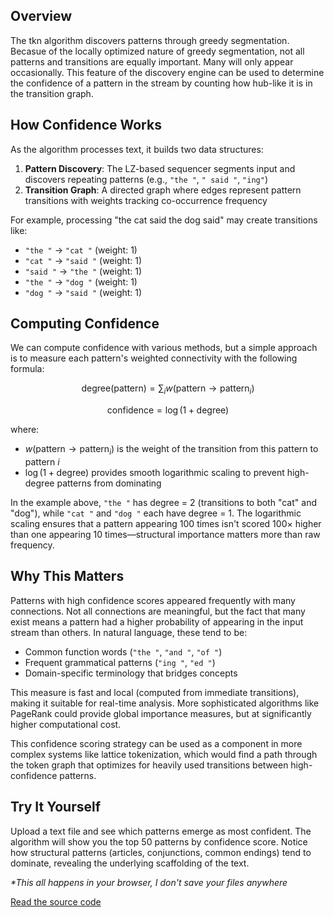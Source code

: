 
## Overview

The tkn algorithm discovers patterns through greedy segmentation. Becasue of the locally optimized nature of greedy segmentation, not all patterns and transitions are equally important. Many will only appear occasionally. This feature of the discovery engine can be used to determine the confidence of a pattern in the stream by counting how hub-like it is in the transition graph.

## How Confidence Works

As the algorithm processes text, it builds two data structures:

1. **Pattern Discovery**: The LZ-based sequencer segments input and discovers repeating patterns (e.g., `"the "`, `" said "`, `"ing"`)
2. **Transition Graph**: A directed graph where edges represent pattern transitions with weights tracking co-occurrence frequency

For example, processing "the cat said the dog said" may create transitions like:

- `"the "` → `"cat "` (weight: 1)
- `"cat "` → `"said "` (weight: 1)
- `"said "` → `"the "` (weight: 1)
- `"the "` → `"dog "` (weight: 1)
- `"dog "` → `"said "` (weight: 1)

## Computing Confidence

We can compute confidence with various methods, but a simple approach is to measure each pattern's weighted connectivity with the following formula:

$$
\text{degree}(\text{pattern}) = \sum_{i} w(\text{pattern} \rightarrow \text{pattern}_i)
$$

$$
\text{confidence} = \log(1 + \text{degree})
$$

where:

- $w(\text{pattern} \rightarrow \text{pattern}_i)$ is the weight of the transition from this pattern to pattern $i$
- $\log(1 + \text{degree})$ provides smooth logarithmic scaling to prevent high-degree patterns from dominating

In the example above, `"the "` has degree = 2 (transitions to both "cat" and "dog"), while `"cat "` and `"dog "` each have degree = 1. The logarithmic scaling ensures that a pattern appearing 100 times isn't scored 100× higher than one appearing 10 times—structural importance matters more than raw frequency.

## Why This Matters

Patterns with high confidence scores appeared frequently with many connections. Not all connections are meaningful, but the fact that many exist means a pattern had a higher probability of appearing in the input stream than others. In natural language, these tend to be:

- Common function words (`"the "`, `"and "`, `"of "`)
- Frequent grammatical patterns (`"ing "`, `"ed "`)
- Domain-specific terminology that bridges concepts

This measure is fast and local (computed from immediate transitions), making it suitable for real-time analysis. More sophisticated algorithms like PageRank could provide global importance measures, but at significantly higher computational cost.

This confidence scoring strategy can be used as a component in more complex systems like lattice tokenization, which would find a path through the token graph that optimizes for heavily used transitions between high-confidence patterns.

## Try It Yourself

Upload a text file and see which patterns emerge as most confident. The algorithm will show you the top 50 patterns by confidence score. Notice how structural patterns (articles, conjunctions, common endings) tend to dominate, revealing the underlying scaffolding of the text.

_\*This all happens in your browser, I don't save your files anywhere_

[Read the source code](https://github.com/coffee-fueled-dev/very-coffee/blob/main/packages/app/src/blog/tkn/pattern-confidence/demos/pattern-confidence.tsx)

<PatternConfidenceDemo />

